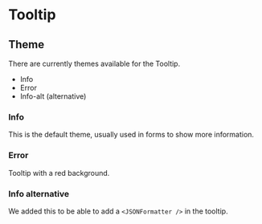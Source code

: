 
# Tooltip

## Theme

There are currently themes available for the Tooltip.

- Info
- Error
- Info-alt (alternative)

### Info

This is the default theme, usually used in forms to show more information.

### Error

Tooltip with a red background.

### Info alternative

We added this to be able to add a `<JSONFormatter />` in the tooltip.

<ArgsTypes of={Tooltip} />
